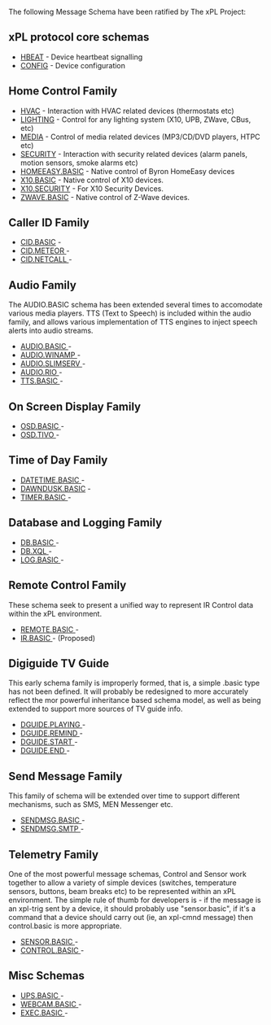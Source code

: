 The following Message Schema have been ratified by The xPL Project:

== xPL protocol core schemas ==

*[[Schemas/HBEAT.mediawiki| HBEAT]] -  Device heartbeat signalling
*[[Schemas/CONFIG.mediawiki| CONFIG]] -  Device configuration

== Home Control Family ==

*[[Schemas/HVAC.mediawiki| HVAC]] -  Interaction with HVAC related devices (thermostats etc)
*[[Schemas/LIGHTING.mediawiki| LIGHTING]] -  Control for any lighting system (X10, UPB, ZWave, CBus, etc)
*[[Schemas/MEDIA.mediawiki| MEDIA]] -  Control of media related devices (MP3/CD/DVD players, HTPC etc)
*[[Schemas/SECURITY.mediawiki| SECURITY]] -  Interaction with security related devices (alarm panels, motion sensors, smoke alarms etc)
*[[Schemas/HOMEEASY.BASIC.mediawiki| HOMEEASY.BASIC]] -  Native control of Byron HomeEasy devices
*[[Schemas/X10.BASIC.mediawiki| X10.BASIC]] -  Native control of X10 devices.
*[[Schemas/X10.SECURITY.mediawiki| X10.SECURITY]] -  For X10 Security Devices.
*[[Schemas/ZWAVE.BASIC.mediawiki| ZWAVE.BASIC]] -  Native control of Z-Wave devices.

== Caller ID Family ==
*[[Schemas/CID.BASIC.mediawiki| CID.BASIC]] - 
*[[Schemas/CID.METEOR.mediawiki| CID.METEOR ]] - 
*[[Schemas/CID.NETCALL.mediawiki| CID.NETCALL ]] - 

== Audio Family ==
The AUDIO.BASIC schema has been extended several times to accomodate various media players. TTS (Text to Speech) is included within the audio family, and allows various implementation of TTS engines to inject speech alerts into audio streams. 

*[[Schemas/AUDIO.BASIC.mediawiki| AUDIO.BASIC ]] - 
*[[Schemas/AUDIO.WINAMP.mediawiki| AUDIO.WINAMP ]] - 
*[[Schemas/AUDIO.SLIMSERV.mediawiki| AUDIO.SLIMSERV ]] - 
*[[Schemas/AUDIO.RIO.mediawiki| AUDIO.RIO ]] - 
*[[Schemas/TTS.BASIC.mediawiki| TTS.BASIC ]] - 

== On Screen Display Family ==
*[[Schemas/OSD.BASIC.mediawiki| OSD.BASIC ]] - 
*[[Schemas/OSD.TIVO.mediawiki| OSD.TIVO ]] - 

== Time of Day Family ==
*[[Schemas/DATETIME.BASIC.mediawiki| DATETIME.BASIC ]] - 
*[[Schemas/DAWNDUSK.BASIC.mediawiki| DAWNDUSK.BASIC]] - 
*[[Schemas/TIMER.BASIC.mediawiki| TIMER.BASIC ]] - 

== Database and Logging Family ==
*[[Schemas/DB.BASIC.mediawiki| DB.BASIC ]] - 
*[[Schemas/DB.XQL.mediawiki| DB.XQL ]] - 
*[[Schemas/LOG.BASIC.mediawiki| LOG.BASIC ]] - 

== Remote Control Family ==
These schema seek to present a unified way to represent IR Control data within the xPL environment.

*[[Schemas/REMOTE.BASIC.mediawiki| REMOTE.BASIC ]] - 
*[[Schemas/IR.BASIC.mediawiki| IR.BASIC ]] -  (Proposed)

== Digiguide TV Guide ==
This early schema family is improperly formed, that is, a simple .basic type has not been defined. It will probably be redesigned to more accurately reflect the mor powerful inheritance based schema model, as well as being extended to support more sources of TV guide info.

*[[Schemas/DGUIDE.PLAYING.mediawiki| DGUIDE.PLAYING ]] - 
*[[Schemas/DGUIDE.REMIND.mediawiki| DGUIDE.REMIND ]] - 
*[[Schemas/DGUIDE.START.mediawiki| DGUIDE.START ]] - 
*[[Schemas/DGUIDE.END.mediawiki| DGUIDE.END ]] - 

== Send Message Family ==
This family of schema will be extended over time to support different mechanisms, such as SMS, MEN Messenger etc. 

*[[Schemas/SENDMSG.BASIC.mediawiki| SENDMSG.BASIC ]] - 
*[[Schemas/SENDMSG.SMTP.mediawiki| SENDMSG.SMTP ]] - 

== Telemetry Family ==
One of the most powerful message schemas, Control and Sensor work together to allow a variety of simple devices (switches, temperature sensors, buttons, beam breaks etc) to be represented within an xPL environment. The simple rule of thumb for developers is - if the message is an xpl-trig sent by a device, it should probably use "sensor.basic", if it's a command that a device should carry out (ie, an xpl-cmnd message) then control.basic is more appropriate.

*[[Schemas/SENSOR.BASIC.mediawiki| SENSOR.BASIC ]] - 
*[[Schemas/CONTROL.BASIC.mediawiki| CONTROL.BASIC ]] - 

== Misc Schemas ==
*[[Schemas/UPS.BASIC.mediawiki| UPS.BASIC ]] - 
*[[Schemas/WEBCAM.BASIC.mediawiki| WEBCAM.BASIC ]] - 
*[[Schemas/EXEC.BASIC.mediawiki| EXEC.BASIC ]] - 

